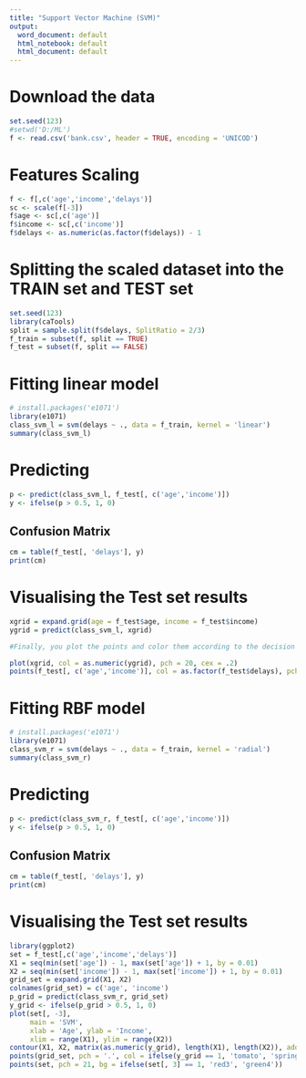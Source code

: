 ---
title: "Support Vector Machine (SVM)"
output:
  word_document: default
  html_notebook: default
  html_document: default
---

# Download the data
```{r}
set.seed(123)
#setwd('D:/ML')
f <- read.csv('bank.csv', header = TRUE, encoding = 'UNICOD')
```

# Features Scaling
```{r}
f <- f[,c('age','income','delays')]
sc <- scale(f[-3])
f$age <- sc[,c('age')]
f$income <- sc[,c('income')]
f$delays <- as.numeric(as.factor(f$delays)) - 1
```

# Splitting the scaled dataset into the TRAIN set and TEST set
```{r}
set.seed(123)
library(caTools)
split = sample.split(f$delays, SplitRatio = 2/3)
f_train = subset(f, split == TRUE)
f_test = subset(f, split == FALSE)
```

# Fitting linear model
```{r}
# install.packages('e1071')
library(e1071)
class_svm_l = svm(delays ~ ., data = f_train, kernel = 'linear')
summary(class_svm_l)
```

# Predicting
```{r}
p <- predict(class_svm_l, f_test[, c('age','income')])
y <- ifelse(p > 0.5, 1, 0)
```

## Confusion Matrix
```{r}
cm = table(f_test[, 'delays'], y)
print(cm)
```

# Visualising the Test set results
```{r}
xgrid = expand.grid(age = f_test$age, income = f_test$income)
ygrid = predict(class_svm_l, xgrid)

#Finally, you plot the points and color them according to the decision boundary. You can see that the decision boundary is linear. You can put the data points in the plot as well to see where they lie.

plot(xgrid, col = as.numeric(ygrid), pch = 20, cex = .2)
points(f_test[, c('age','income')], col = as.factor(f_test$delays), pch = 19)
```

# Fitting RBF model
```{r}
# install.packages('e1071')
library(e1071)
class_svm_r = svm(delays ~ ., data = f_train, kernel = 'radial')
summary(class_svm_r)
```

# Predicting
```{r}
p <- predict(class_svm_r, f_test[, c('age','income')])
y <- ifelse(p > 0.5, 1, 0)
```

## Confusion Matrix
```{r}
cm = table(f_test[, 'delays'], y)
print(cm)
```

# Visualising the Test set results
```{r}
library(ggplot2)
set = f_test[,c('age','income','delays')]
X1 = seq(min(set['age']) - 1, max(set['age']) + 1, by = 0.01)
X2 = seq(min(set['income']) - 1, max(set['income']) + 1, by = 0.01)
grid_set = expand.grid(X1, X2)
colnames(grid_set) = c('age', 'income')
p_grid = predict(class_svm_r, grid_set)
y_grid <- ifelse(p_grid > 0.5, 1, 0)
plot(set[, -3],
     main = 'SVM',
     xlab = 'Age', ylab = 'Income',
     xlim = range(X1), ylim = range(X2))
contour(X1, X2, matrix(as.numeric(y_grid), length(X1), length(X2)), add = TRUE)
points(grid_set, pch = '.', col = ifelse(y_grid == 1, 'tomato', 'springgreen3'))
points(set, pch = 21, bg = ifelse(set[, 3] == 1, 'red3', 'green4'))
```
